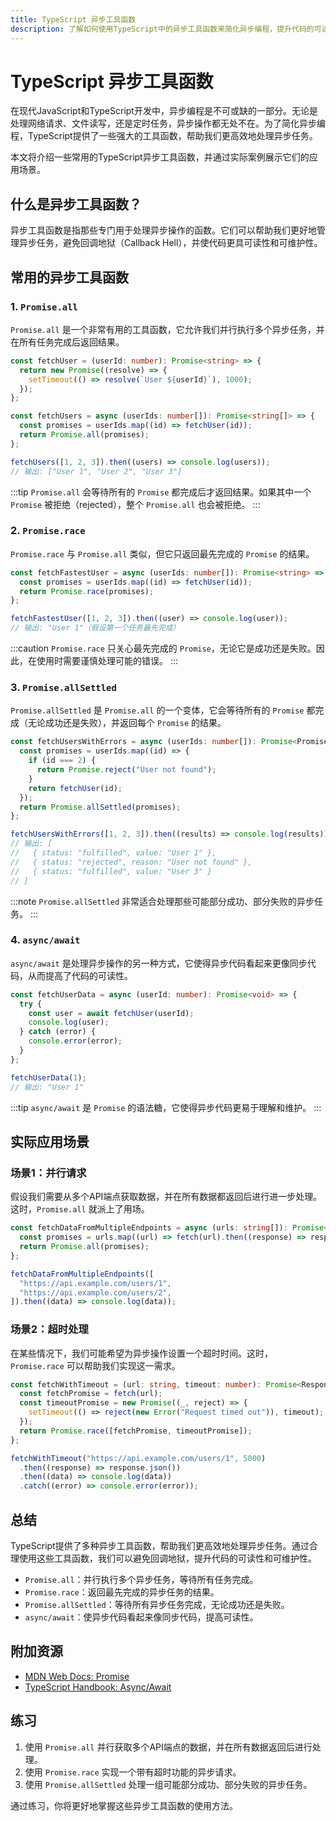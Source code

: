 ```yaml
---
title: TypeScript 异步工具函数
description: 了解如何使用TypeScript中的异步工具函数来简化异步编程，提升代码的可读性和可维护性。
---
```


# TypeScript 异步工具函数

在现代JavaScript和TypeScript开发中，异步编程是不可或缺的一部分。无论是处理网络请求、文件读写，还是定时任务，异步操作都无处不在。为了简化异步编程，TypeScript提供了一些强大的工具函数，帮助我们更高效地处理异步任务。

本文将介绍一些常用的TypeScript异步工具函数，并通过实际案例展示它们的应用场景。

## 什么是异步工具函数？

异步工具函数是指那些专门用于处理异步操作的函数。它们可以帮助我们更好地管理异步任务，避免回调地狱（Callback Hell），并使代码更具可读性和可维护性。

## 常用的异步工具函数

### 1. `Promise.all`

`Promise.all` 是一个非常有用的工具函数，它允许我们并行执行多个异步任务，并在所有任务完成后返回结果。

```typescript
const fetchUser = (userId: number): Promise<string> => {
  return new Promise((resolve) => {
    setTimeout(() => resolve(`User ${userId}`), 1000);
  });
};

const fetchUsers = async (userIds: number[]): Promise<string[]> => {
  const promises = userIds.map((id) => fetchUser(id));
  return Promise.all(promises);
};

fetchUsers([1, 2, 3]).then((users) => console.log(users));
// 输出: ["User 1", "User 2", "User 3"]
```

:::tip
`Promise.all` 会等待所有的 `Promise` 都完成后才返回结果。如果其中一个 `Promise` 被拒绝（rejected），整个 `Promise.all` 也会被拒绝。
:::

### 2. `Promise.race`

`Promise.race` 与 `Promise.all` 类似，但它只返回最先完成的 `Promise` 的结果。

```typescript
const fetchFastestUser = async (userIds: number[]): Promise<string> => {
  const promises = userIds.map((id) => fetchUser(id));
  return Promise.race(promises);
};

fetchFastestUser([1, 2, 3]).then((user) => console.log(user));
// 输出: "User 1"（假设第一个任务最先完成）
```

:::caution
`Promise.race` 只关心最先完成的 `Promise`，无论它是成功还是失败。因此，在使用时需要谨慎处理可能的错误。
:::

### 3. `Promise.allSettled`

`Promise.allSettled` 是 `Promise.all` 的一个变体，它会等待所有的 `Promise` 都完成（无论成功还是失败），并返回每个 `Promise` 的结果。

```typescript
const fetchUsersWithErrors = async (userIds: number[]): Promise<PromiseSettledResult<string>[]> => {
  const promises = userIds.map((id) => {
    if (id === 2) {
      return Promise.reject("User not found");
    }
    return fetchUser(id);
  });
  return Promise.allSettled(promises);
};

fetchUsersWithErrors([1, 2, 3]).then((results) => console.log(results));
// 输出: [
//   { status: "fulfilled", value: "User 1" },
//   { status: "rejected", reason: "User not found" },
//   { status: "fulfilled", value: "User 3" }
// ]
```

:::note
`Promise.allSettled` 非常适合处理那些可能部分成功、部分失败的异步任务。
:::

### 4. `async/await`

`async/await` 是处理异步操作的另一种方式，它使得异步代码看起来更像同步代码，从而提高了代码的可读性。

```typescript
const fetchUserData = async (userId: number): Promise<void> => {
  try {
    const user = await fetchUser(userId);
    console.log(user);
  } catch (error) {
    console.error(error);
  }
};

fetchUserData(1);
// 输出: "User 1"
```

:::tip
`async/await` 是 `Promise` 的语法糖，它使得异步代码更易于理解和维护。
:::

## 实际应用场景

### 场景1：并行请求

假设我们需要从多个API端点获取数据，并在所有数据都返回后进行进一步处理。这时，`Promise.all` 就派上了用场。

```typescript
const fetchDataFromMultipleEndpoints = async (urls: string[]): Promise<any[]> => {
  const promises = urls.map((url) => fetch(url).then((response) => response.json()));
  return Promise.all(promises);
};

fetchDataFromMultipleEndpoints([
  "https://api.example.com/users/1",
  "https://api.example.com/users/2",
]).then((data) => console.log(data));
```

### 场景2：超时处理

在某些情况下，我们可能希望为异步操作设置一个超时时间。这时，`Promise.race` 可以帮助我们实现这一需求。

```typescript
const fetchWithTimeout = (url: string, timeout: number): Promise<Response> => {
  const fetchPromise = fetch(url);
  const timeoutPromise = new Promise((_, reject) => {
    setTimeout(() => reject(new Error("Request timed out")), timeout);
  });
  return Promise.race([fetchPromise, timeoutPromise]);
};

fetchWithTimeout("https://api.example.com/users/1", 5000)
  .then((response) => response.json())
  .then((data) => console.log(data))
  .catch((error) => console.error(error));
```

## 总结

TypeScript提供了多种异步工具函数，帮助我们更高效地处理异步任务。通过合理使用这些工具函数，我们可以避免回调地狱，提升代码的可读性和可维护性。

- `Promise.all`：并行执行多个异步任务，等待所有任务完成。
- `Promise.race`：返回最先完成的异步任务的结果。
- `Promise.allSettled`：等待所有异步任务完成，无论成功还是失败。
- `async/await`：使异步代码看起来像同步代码，提高可读性。

## 附加资源

- [MDN Web Docs: Promise](https://developer.mozilla.org/en-US/docs/Web/JavaScript/Reference/Global_Objects/Promise)
- [TypeScript Handbook: Async/Await](https://www.typescriptlang.org/docs/handbook/release-notes/typescript-2-1.html#async-await)

## 练习

1. 使用 `Promise.all` 并行获取多个API端点的数据，并在所有数据返回后进行处理。
2. 使用 `Promise.race` 实现一个带有超时功能的异步请求。
3. 使用 `Promise.allSettled` 处理一组可能部分成功、部分失败的异步任务。

通过练习，你将更好地掌握这些异步工具函数的使用方法。